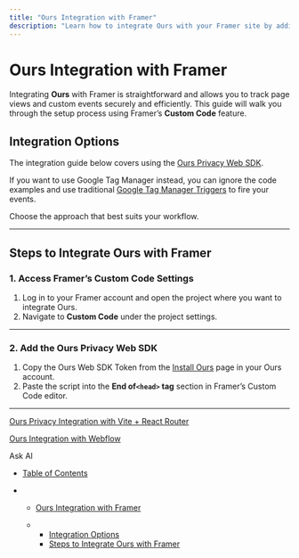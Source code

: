 ```yaml
---
title: "Ours Integration with Framer"
description: "Learn how to integrate Ours with your Framer site by adding the Ours pixel script for tracking page views and custom events."
---
```


# Ours Integration with Framer

Integrating **Ours** with Framer is straightforward and allows you to track page views and custom events securely and efficiently. This guide will walk you through the setup process using Framer’s **Custom Code** feature.

## Integration Options

The integration guide below covers using the [Ours Privacy Web SDK](/docs/web-sdk-javascript).

If you want to use Google Tag Manager instead, you can ignore the code examples and use traditional [Google Tag Manager Triggers](/docs/gtm-install) to fire your events.

Choose the approach that best suits your workflow.

***

## Steps to Integrate Ours with Framer

### 1. Access Framer’s Custom Code Settings

1. Log in to your Framer account and open the project where you want to integrate Ours.
2. Navigate to **Custom Code** under the project settings.

***

### 2. Add the Ours Privacy Web SDK

1. Copy the Ours Web SDK Token from the [Install Ours](https://app.oursprivacy.com/install) page in your Ours account.
2. Paste the script into the **End of`<head>` tag** section in Framer’s Custom Code editor.

***

[Ours Privacy Integration with Vite + React Router](/docs/vite-react-router-integration)

[Ours Integration with Webflow](/docs/webflow-integration)

Ask AI

* [Table of Contents](#)

* * [Ours Integration with Framer](#ours-integration-with-framer)

  * * [Integration Options](#integration-options)
    * [Steps to Integrate Ours with Framer](#steps-to-integrate-ours-with-framer)
